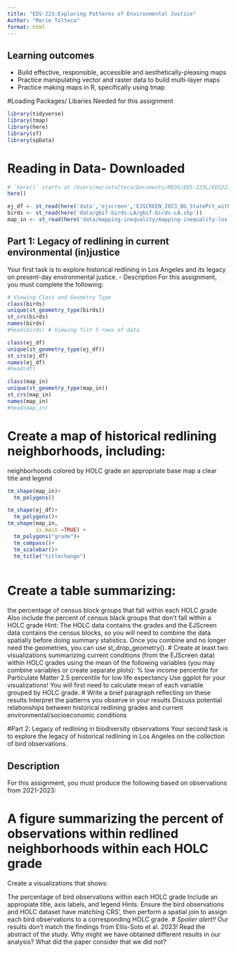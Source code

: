 ```yaml
---
title: "EDS-223:Exploring Patterns of Environmental Justice"
Author: "Marie Tolteca"
format: html
---
```

## Learning outcomes
- Build effective, responsible, accessible and aesthetically-pleasing maps
- Practice manipulating vector and raster data to build multi-layer maps
- Practice making maps in R, specifically using tmap

#Loading Packages/ Libaries Needed for this assignment
```r
library(tidyverse)
library(tmap)
library(here)
library(sf)
library(spData)
```
# Reading in Data- Downloaded
```r
# `here()` starts at /Users/marietolteca/Documents/MEDS/EDS-223L/EDS223-HW
here()

ej_df <- st_read(here('data','ejscreen','EJSCREEN_2023_BG_StatePct_with_AS_CNMI_GU_VI.gdb'))
birds <- st_read(here('data/gbif-birds-LA/gbif-birds-LA.shp'))
map_in <- st_read(here('data/mapping-inequality/mapping-inequality-los-angeles.json'))
```
## Part 1: Legacy of redlining in current environmental (in)justice
Your first task is to explore historical redlining in Los Angeles and its legacy on present-day environmental justice.
- Description
For this assignment, you must complete the following:
```r
# Viewing Class and Geometry Type
class(birds)
unique(st_geometry_type(birds))
st_crs(birds)
names(birds)
#head(birds) # Viewing fist 5 rows of data

class(ej_df)
unique(st_geometry_type(ej_df))
st_crs(ej_df)
names(ej_df)
#head(df)

class(map_in)
unique(st_geometry_type(map_in))
st_crs(map_in)
names(map_in)
#head(map_in)
```
#  Create a map of historical redlining neighborhoods, including:
neighborhoods colored by HOLC grade
an appropriate base map
a clear title and legend
```r
tm_shape(map_in)+
  tm_polygons()
```

```r
tm_shape(ej_df)+
  tm_polygons()+
tm_shape(map_in,
         is.main =TRUE) +
  tm_polygons("grade")+
  tm_compass()+
  tm_scalebar()+
  tm_title("titlechange")
  
```

# Create a table summarizing:
the percentage of census block groups that fall within each HOLC grade
Also include the percent of census black groups that don’t fall within a HOLC grade
Hint: The HOLC data contains the grades and the EJScreen data contains the census blocks, so you will need to combine the data spatially before doing summary statistics. Once you combine and no longer need the geometries, you can use st_drop_geometry().
# Create at least two visualizations summarizing current conditions (from the EJScreen data) within HOLC grades using the mean of the following variables (you may combine variables or create separate plots):
% low income
percentile for Particulate Matter 2.5
percentile for low life expectancy
Use ggplot for your visualizations! You will first need to calculate mean of each variable grouped by HOLC grade.
# Write a brief paragraph reflecting on these results
Interpret the patterns you observe in your results
Discuss potential relationships between historical redlining grades and current environmental/socioeconomic conditions


#Part 2: Legacy of redlining in biodiversity observations
Your second task is to explore the legacy of historical redlining in Los Angeles on the collection of bird observations.

## Description
For this assignment, you must produce the following based on observations from 2021-2023:

# A figure summarizing the percent of observations within redlined neighborhoods within each HOLC grade

Create a visualizations that shows:

The percentage of bird observations within each HOLC grade
Include an appropiate title, axis labels, and legend
Hints: Ensure the bird observations and HOLC dataset have matching CRS’, then perform a spatial join to assign each bird observations to a corresponding HOLC grade.
# *Spolier alert!!* Our results don’t match the findings from Ellis-Soto et al. 2023! Read the abstract of the study. Why might we have obtained different results in our analysis? What did the paper consider that we did not?